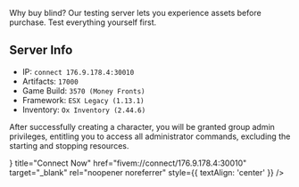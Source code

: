 
Why buy blind? Our testing server lets you experience assets before purchase. Test everything yourself first.

## Server Info
- IP: `connect 176.9.178.4:30010`
- Artifacts: `17000`
- Game Build: `3570 (Money Fronts)`
- Framework: `ESX Legacy (1.13.1)`
- Inventory: `Ox Inventory (2.44.6)`

After successfully creating a character, you will be granted group admin privileges, entitling you to access all administrator commands, excluding the starting and stopping resources.

<div style={{  
    display: 'flex',  
    justifyContent: 'center',  
    alignItems: 'center',
    width: '100%',
    marginTop: '20px'
}}> 
    <Card  
        icon={<AiOutlineGlobal />}  
        title="Connect Now"  
        href="fivem://connect/176.9.178.4:30010"  
        target="_blank"  
        rel="noopener noreferrer"  
        style={{ textAlign: 'center' }}  
    /> 
</div>